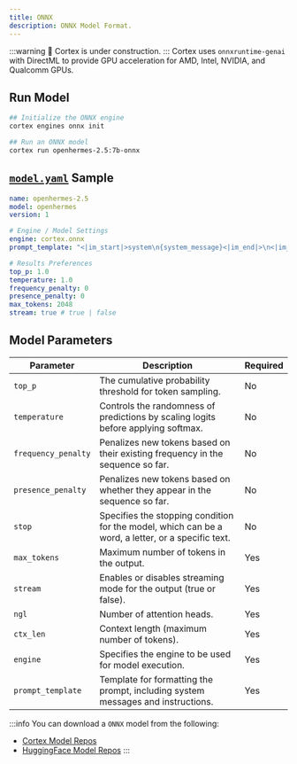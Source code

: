 ```yaml
---
title: ONNX
description: ONNX Model Format.
---
```


:::warning
🚧 Cortex is under construction.
:::
Cortex uses `onnxruntime-genai` with DirectML to provide GPU acceleration for AMD, Intel, NVIDIA, and Qualcomm GPUs.

## Run Model
```bash
## Initialize the ONNX engine
cortex engines onnx init

## Run an ONNX model
cortex run openhermes-2.5:7b-onnx
```
## [`model.yaml`](/docs/model-yaml) Sample
```yaml
name: openhermes-2.5
model: openhermes
version: 1

# Engine / Model Settings
engine: cortex.onnx
prompt_template: "<|im_start|>system\n{system_message}<|im_end|>\n<|im_start|>user\n{prompt}<|im_end|>\n<|im_start|>assistant\n"

# Results Preferences
top_p: 1.0
temperature: 1.0
frequency_penalty: 0
presence_penalty: 0
max_tokens: 2048 
stream: true # true | false

```
## Model Parameters

| **Parameter**          | **Description**                                                                      | **Required** |
|------------------------|--------------------------------------------------------------------------------------|--------------|
| `top_p`                | The cumulative probability threshold for token sampling.                             | No  |
| `temperature`          | Controls the randomness of predictions by scaling logits before applying softmax.    | No   |
| `frequency_penalty`    | Penalizes new tokens based on their existing frequency in the sequence so far.       | No   |
| `presence_penalty`     | Penalizes new tokens based on whether they appear in the sequence so far.            | No   |
| `stop`                 | Specifies the stopping condition for the model, which can be a word, a letter, or a specific text. | No          |
| `max_tokens`           | Maximum number of tokens in the output.                                              | Yes          |
| `stream`               | Enables or disables streaming mode for the output (true or false).                   | Yes          |
| `ngl`                  | Number of attention heads.                                                           | Yes          |
| `ctx_len`              | Context length (maximum number of tokens).                                           | Yes          |
| `engine`               | Specifies the engine to be used for model execution.                                 | Yes          |
| `prompt_template`      | Template for formatting the prompt, including system messages and instructions.      | Yes          |


:::info
You can download a `ONNX` model from the following:
- [Cortex Model Repos](/docs/hub/cortex-hub)
- [HuggingFace Model Repos](/docs/hub/hugging-face)
:::